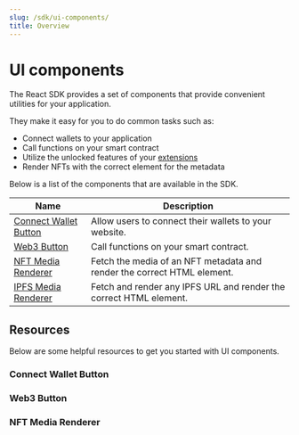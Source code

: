 ```yaml
---
slug: /sdk/ui-components/
title: Overview
---
```



# UI components

<div className="heroGrid">
  
  <div>
    <p>
        The React SDK provides a set of components that provide convenient utilities for your application.
    </p>

They make it easy for you to do common tasks such as:

- Connect wallets to your application
- Call functions on your smart contract
- Utilize the unlocked features of your [extensions](/contractkit/features)
- Render NFTs with the correct element for the metadata

Below is a list of the components that are available in the SDK.

</div>

<div className="heroGridImageContainer">
  <ThemedImage
    sources={{
      light: "/assets/ui-components.png",
      dark: "/assets/ui-components.png",
    }}
    className="heroGridImage"
    alt="thirdweb dashboard"
  />
</div>

</div>

| Name                                                            | Description                                                             |
| --------------------------------------------------------------- | ----------------------------------------------------------------------- |
| [Connect Wallet Button](/sdk/ui-components/connectwalletbutton) | Allow users to connect their wallets to your website.                   |
| [Web3 Button](/sdk/ui-components/web3button)                    | Call functions on your smart contract.                                  |
| [NFT Media Renderer](/sdk/ui-components/ipfs-media-renderer)    | Fetch the media of an NFT metadata and render the correct HTML element. |
| [IPFS Media Renderer](/sdk/ui-components/ipfs-media-renderer)   | Fetch and render any IPFS URL and render the correct HTML element.      |

## Resources

Below are some helpful resources to get you started with UI components.

### Connect Wallet Button

<div className="row" style={{ marginBottom: 24 }}>
  <div className="col col--6" style={{ marginTop: 8 }}>
    <QuickstartCard
      name="Guide: Add a Connect Wallet Button"
      link="https://blog.thirdweb.com/guides/add-connectwallet-to-your-website/"
      image="/assets/icons/education.png"
    />
  </div>
  <div className="col col--6" style={{ marginTop: 8 }}>
    <QuickstartCard
      name="Video: Add a Connect Wallet Button"
      link="https://blog.thirdweb.com/guides/add-connectwallet-to-your-website/"
      image="/assets/icons/education.png"
    />
  </div>
</div>

### Web3 Button

<div className="row" style={{ marginBottom: 24 }}>
  <div className="col col--12" style={{ marginTop: 8 }}>
    <QuickstartCard
      name="Example: Call a Smart Contract Function with the Web3 Button"
      link="https://web3button.thirdweb-example.com/"
      image="/assets/icons/education.png"
    />
  </div>
</div>

### NFT Media Renderer

<div className="row" style={{ marginBottom: 24 }}>
  <div className="col col--12" style={{ marginTop: 8 }}>
    <QuickstartCard
      name="Guide: Create an NFT Gallery Using the NFT Media Renderer"
      link="https://blog.thirdweb.com/guides/create-an-nft-gallery-using-thirdweb-and-next-js/"
      image="/assets/icons/education.png"
    />
  </div>
</div>

